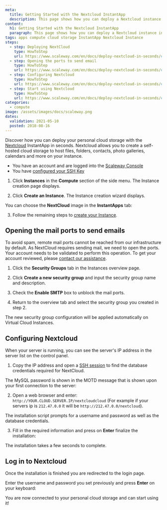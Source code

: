 ```yaml
---
meta:
  title: Getting Started with the Nextcloud InstantApp
  description: This page shows how you can deploy a Nextcloud instance in seconds.
content:
  h1: Getting Started with the Nextcloud InstantApp
  paragraph: This page shows how you can deploy a Nextcloud instance in seconds.
tags: apps compute cloud storage InstantApp Nextcloud Instance
steps:
  - step: Deploying NextCloud
    type: HowToStep
    url: https://www.scaleway.com/en/docs/deploy-nextcloud-in-seconds/#-Deploying-Nextcloud
  - step: Opening the ports to send email
    type: HowToStep
    url: https://www.scaleway.com/en/docs/deploy-nextcloud-in-seconds/#-Opening-the-mail-ports-to-send-email
  - step: Configuring Nextcloud
    type: HowToStep
    url: https://www.scaleway.com/en/docs/deploy-nextcloud-in-seconds/#-Configuring-Nextcloud
  - step: Start using Nextcloud
    type: HowToStep
    url: https://www.scaleway.com/en/docs/deploy-nextcloud-in-seconds/#-Login-and-start-using-Nextcloud
categories:
  - compute
image: /assets/images/docs/scaleway.png
dates:
  validation: 2021-05-10
  posted: 2018-08-16
---
```


Discover how you can deploy your personal cloud storage with the [Nextcloud](https://www.nextcloud.com) InstantApp in seconds. Nextcloud allows you to create a self-hosted cloud storage to host files, folders, contacts, photo galleries, calendars and more on your instance.

<Message type="requirement">

  - You have an account and are logged into the [Scaleway Console](https://console.scaleway.com)
  - You have [configured your SSH Key](/console/my-project/how-to/create-ssh-key)

</Message>

1. Click **Instances** in the **Compute** section of the side menu. The Instance creation page displays.

2. Click **Create an Instance**. The Instance creation wizard displays.

  You can choose the **NextCloud** image in the **InstantApps** tab:

  <Lightbox src="scaleway-nc-instantapps.png" alt="" />

3. Follow the remaining steps to [create your Instance](/compute/instances/how-to/create-an-instance/).

## Opening the mail ports to send emails

To avoid spam, remote mail ports cannot be reached from our infrastructure by default. As NextCloud requires sending mail, we need to open the ports. Your account needs to be validated to perform this operation. To get your account reviewed, please [contact our assistance](https://console.scaleway.com/support/).

1. Click the **Security Groups** tab in the Instances overview page.

2. Click **Create a new security group** and input the security group name and description.

3. Check the **Enable SMTP** box to unblock the mail ports.

4. Return to the overview tab and select the security group you created in step 2.

The new security group configuration will be applied automatically on Virtual Cloud Instances.

## Configuring Nextcloud

When your server is running, you can see the server's IP address in the server list on the control panel.

1. Copy the IP address and open a [SSH session](/compute/instances/how-to/create-an-instance) to find the database credentials required for NextCloud.

  The MySQL password is shown in the MOTD message that is shown upon your first connection to the server:

  <Lightbox src="scaleway-nextcloud_database.png" alt="" />

2. Open a web browser and enter: `http://YOUR.CLOUD.SERVER.IP/nextcloudcloud` (For example if your servers ip is `212.47.0.0` it will be `http://212.47.0.0/nextcloud`).

  The installation script prompts for a username and password as well as the database credentials.

3. Fill in the required information and press on **Enter** finalize the installation:

  <Lightbox src="scaleway-nextcloud_setup.png" alt="" />
	
<Message type="note">
 
  The installation takes a few seconds to complete. 
 
</Message>

## Log in to Nextcloud

Once the installation is finished you are redirected to the login page.

Enter the username and password you set previously and press **Enter** on your keyboard:

<Lightbox src="scaleway-nextcloud_login.png" alt="" />

You are now connected to your personal cloud storage and can start using it!

<Lightbox src="scaleway-nextcloud_interface.png" alt="" />
